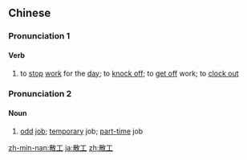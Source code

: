 ==Chinese==
{{zh-forms}}

===Pronunciation 1===
{{zh-pron
|m=sàngōng
|c=saan3 gung1
|mn=sòaⁿ-kang
|cat=v
}}

====Verb====
{{zh-verb}}

# to [[stop]] [[work]] for the [[day]]; to [[knock off]]; to [[get off]] work; to [[clock out]]

===Pronunciation 2===
{{zh-pron
|m=sǎngōng
|c=saan2 gung1
|mn=xm,qz,tw:sóaⁿ-kang/zz:sòaⁿ-kang
|cat=n
}}

====Noun====
{{zh-noun}}

# [[odd]] [[job]]; [[temporary]] job; [[part-time]] job

[[zh-min-nan:散工]]
[[ja:散工]]
[[zh:散工]]